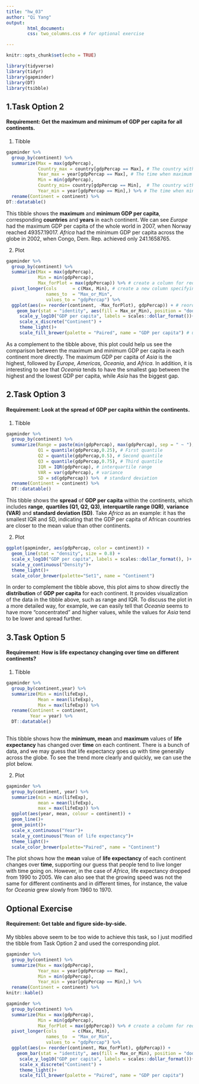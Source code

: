 ```yaml
---
title: "hw_03"
author: "Qi Yang"
output: 
        html_document:
        css: two_columns.css # for optional exercise

---
```

<style type="text/css">
.twoC {width: 100%}
.clearer {clear: both}
.twoC .table {max-width: 50%; float: right}
.twoC img {max-width: 50%; float: left}
</style>

```r
knitr::opts_chunk$set(echo = TRUE)
```
```r
library(tidyverse)
library(tidyr)
library(gapminder)
library(DT)
library(tsibble)
```

## 1.Task Option 2
#### Requirement: Get the maximum and minimum of GDP per capita for all continents.
1. Tibble  
```r
gapminder %>% 
  group_by(continent) %>% 
  summarize(Max = max(gdpPercap),
            Country_max = country[gdpPercap == Max], # The country with the maximum GDP per cap
            Year_max = year[gdpPercap == Max], # The time when maximum GDP per cap appeared
            Min = min(gdpPercap),
            Country_min= country[gdpPercap == Min],  # The country with the minimum GDP per cap
            Year_min = year[gdpPercap == Min],) %>% # The time when minimum GDP per cap appeared
  rename(Continent = continent) %>% 
DT::datatable()
```
This tibble shows the **maximum** and **minimum GDP per capita**, corresponding **countries** and **years** in each continent. We can see *Europe* had the maximum GDP per capita of the whole world in 2007, when Norway reached 49357.19017. *Africa* had the minimum GDP per capita across the globe in 2002, when Congo, Dem. Rep. achieved only 241.1658765. 

2. Plot       

```r
gapminder %>% 
  group_by(continent) %>% 
  summarize(Max = max(gdpPercap),
            Min = min(gdpPercap),
            Max_forPlot = max(gdpPercap)) %>% # create a column for reordering bars in the plot below
  pivot_longer(cols      = c(Max, Min), # create a new column specifying whether the value is max or min for plotting
               names_to  = "Max_or_Min",
               values_to = "gdpPercap") %>% 
  ggplot(aes(x= reorder(continent, -Max_forPlot), gdpPercap)) + # reordering, from high to low
    geom_bar(stat = "identity", aes(fill = Max_or_Min), position = "dodge") + # create two bars for a continent
     scale_y_log10("GDP per capita", labels = scales::dollar_format())+ 
     scale_x_discrete("Continent") +
     theme_light()+
     scale_fill_brewer(palette = "Paired", name = "GDP per capita") # use ColorBrewer to make it prettier
```  

As a complement to the tibble above, this plot could help us see the comparison between the maximum and minimum GDP per capita in each continent more directly. The maximum GDP per capita of *Asia* is the highest, followed by *Europe, Americas, Oceania*, and *Africa*. In addition, it is interesting to see that *Oceania* tends to have the smallest gap between the highest and the lowest GDP per capita, while *Asia* has the biggest gap.


## 2.Task Option 3
#### Requirement: Look at the spread of GDP per capita within the continents.
1. Tibble
```r
gapminder %>% 
  group_by(continent) %>%
  summarize(Range = paste(min(gdpPercap), max(gdpPercap), sep = " ~ "),
            Q1 = quantile(gdpPercap,0.25), # First quantile
            Q2 = quantile(gdpPercap,0.5), # Second quantile
            Q3 = quantile(gdpPercap,0.75), # Third quantile
            IQR = IQR(gdpPercap), # interquartile range
            VAR = var(gdpPercap), # variance
            SD = sd(gdpPercap)) %>%  # standard deviation
  rename(Continent = continent) %>% 
  DT::datatable()
```
This tibble shows the **spread** of **GDP per capita** within the continents, which includes **range**, **quartiles (Q1, Q2, Q3)**, **interquartile range (IQR)**, **variance (VAR)** and **standard deviation (SD)**. Take *Africa* as an example: it has the smallest IQR and SD, indicating that the GDP per capita of African countries are closer to the mean value than other continents.

2. Plot  

```r
ggplot(gapminder, aes(gdpPercap, color = continent)) +
  geom_line(stat = "density", size = 0.8) +
  scale_x_log10("GDP per capita", labels = scales::dollar_format(), )+
  scale_y_continuous("Density")+
  theme_light()+
  scale_color_brewer(palette="Set1", name = "Continent")
```

In order to complement the tibble above, this plot aims to show directly the **distribution** of **GDP per capita** for each continent. It provides visualization of the data in the tibble above, such as range and IQR. To discuss the plot in a more detailed way, for example, we can easily tell that *Oceania* seems to have more "concentrated" and higher values, while the values for *Asia* tend to be lower and spread further. 


## 3.Task Option 5
#### Requirement: How is life expectancy changing over time on different continents?
1. Tibble
```r
gapminder %>% 
  group_by(continent,year) %>% 
  summarize(Min = min(lifeExp),
            Mean = mean(lifeExp),
            Max = max(lifeExp)) %>% 
  rename(Continent = continent,
         Year = year) %>% 
  DT::datatable()
  
```
This tibble shows how the **minimum, mean** and **maximum** values of **life expectancy** has changed over **time** on each continent. There is a bunch of data, and we may guess that life expectancy goes up with time generally across the globe. To see the trend more clearly and quickly, we can use the plot below.

2. Plot
```r
gapminder %>% 
  group_by(continent, year) %>% 
  summarize(min = min(lifeExp),
            mean = mean(lifeExp),
            max = max(lifeExp)) %>% 
  ggplot(aes(year, mean, colour = continent)) +
  geom_line()+
  geom_point()+
  scale_x_continuous("Year")+
  scale_y_continuous("Mean of life expectancy")+
  theme_light()+
  scale_color_brewer(palette="Paired", name = "Continent")
```

The plot shows how the **mean** value of **life expectancy** of each continent changes over **time**, supporting our guess that people tend to live longer with time going on. However, in the case of *Africa*, life expectancy dropped from 1990 to 2005. We can also see that the growing speed was not the same for different continents and in different times, for instance, the value for *Oceania* grew slowly from 1960 to 1970.

## Optional Exercise
#### Requirement: Get table and figure side-by-side.
My tibbles above seem to be too wide to achieve this task, so I just modified the tibble from Task Option 2 and used the corresponding plot.

<div class="twoC">
```r
gapminder %>% 
  group_by(continent) %>% 
  summarize(Max = max(gdpPercap),
            Year_max = year[gdpPercap == Max],
            Min = min(gdpPercap),
            Year_min = year[gdpPercap == Min],) %>% 
  rename(Continent = continent) %>% 
knitr::kable()
```

```r
gapminder %>% 
  group_by(continent) %>% 
  summarize(Max = max(gdpPercap),
            Min = min(gdpPercap),
            Max_forPlot = max(gdpPercap)) %>% # create a column for reordering bars in the plot below
  pivot_longer(cols      = c(Max, Min),
               names_to  = "Max_or_Min",
               values_to = "gdpPercap") %>% 
  ggplot(aes(x= reorder(continent, Max_forPlot), gdpPercap)) +
    geom_bar(stat = "identity", aes(fill = Max_or_Min), position = "dodge")+
     scale_y_log10("GDP per capita", labels = scales::dollar_format())+
     scale_x_discrete("Continent") +
     theme_light()+
     scale_fill_brewer(palette = "Paired", name = "GDP per capita")
```  
</div>
<div class="clearer"></div>



